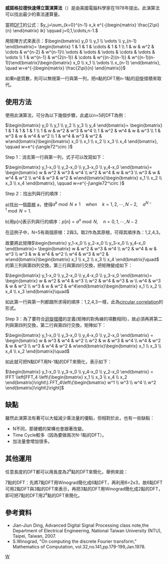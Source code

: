 {{NoteTA|1=zh:傅里叶; zh-hans:傅里叶; zh-hant:傅立葉;}}
'''威諾格拉德快速傅立葉演算法'''（{{lang-en|Winograd FFT}}）是由美國電腦科學家{{le|Shmuel Winograd}}在1978年提出。此演算法可以找出最少的乘法運算量。

當把[[DFT|DFT]]的公式：<math>y_j=\sum_{k=0}^{n-1} x_k e^{-j\begin{matrix} \frac{2\pi}{n} \end{matrix} ik} \qquad  j=0,1,\cdots,n-1. </math> 

用矩陣方式來表示：<math>\begin{bmatrix} y_0 \\ y_1 \\ \vdots \\ y_{n-1}  \end{bmatrix}= \begin{bmatrix} 1 &  1 & 1 & \cdots & 1 & 1 \\ 1 & w & w^2 & \cdots & w^{n-2} & w^{n-1}\\ \vdots & \vdots  & \vdots  & \cdots  & \vdots  & \vdots \\ 1 & w^{n-1} & w^{2(n-1)} & \cdots & w^{(n-2)(n-1)} & w^{(n-1)(n-1)}\end{bmatrix}\begin{bmatrix} x_0 \\ x_1 \\ \vdots \\ x_{n-1}  \end{bmatrix}, \quad w=e^{-j\begin{matrix} \frac{2\pi}{n} \end{matrix}}</math>

如果n是質數，則可以無視第一行與第一列，把n點的DFT用n-1點的迴旋摺積來取代。

==使用方法==

使用此演算法，可分為以下幾個步驟，此處以n=5的DFT為例：

<math>\begin{bmatrix} y_0 \\ y_1 \\ y_2 \\ y_3 \\ y_4 \end{bmatrix}= \begin{bmatrix} 1 &  1 & 1  & 1 & 1 \\ 1 & w & w^2 & w^3 & w^4 \\ 1 & w^2  & w^4  & w  & w^3  \\ 1 & w^3 & w & w^4 & w^2 \\ 1 & w^4 & w^3 & w^2 & w\end{bmatrix}\begin{bmatrix} x_0 \\ x_1 \\ x_2 \\ x_3 \\ x_4 \end{bmatrix}, \qquad w=e^{-j\angle72^\circ }</math>


Step 1：消去第一行與第一列，式子可以改寫如下：

<math>\begin{bmatrix}  y_1-x_0 \\ y_2-x_0 \\ y_3-x_0 \\ y_4-x_0 \end{bmatrix}= \begin{bmatrix} w & w^2 & w^3 & w^4 \\ w^2  & w^4  & w  & w^3  \\ w^3 & w & w^4 & w^2 \\ w^4 & w^3 & w^2 & w\end{bmatrix}\begin{bmatrix}  x_1 \\ x_2 \\ x_3 \\ x_4 \end{bmatrix}, \qquad w=e^{-j\angle72^\circ }</math>

Step 2：找出列與行的順序：

a)找出一個[[原根|原根]] a，使得<math>a^k\bmod N \ne 1 \quad when \quad k=1,2,\cdots,N-2,\quad a^{N-1}\bmod N=1</math>.

b)用p[n]表示列與行的順序：<math>p[n]=a^n \bmod N,\quad n=0,1,\cdots,N-2</math>

在這例子中，N=5有兩個原根：2與3。取2作為其原根，可得其順序為：1,2,4,3。


故要將此矩陣<math>\begin{bmatrix}  y_1-x_0 \\ y_2-x_0 \\ y_3-x_0 \\ y_4-x_0 \end{bmatrix}= \begin{bmatrix} w & w^2 & w^3 & w^4 \\ w^2  & w^4  & w  & w^3  \\ w^3 & w & w^4 & w^2 \\ w^4 & w^3 & w^2 & w\end{bmatrix}\begin{bmatrix}  x_1 \\ x_2 \\ x_3 \\ x_4 \end{bmatrix}\quad </math>  的第三列與第四列交換，第三行與第四行交換，把矩陣變成如下：


<math>\begin{bmatrix}  y_1-x_0 \\ y_2-x_0 \\ y_4-x_0 \\ y_3-x_0 \end{bmatrix}= \begin{bmatrix} w & w^2 & w^4 & w^3 \\ w^2  & w^4  & w^3  & w  \\ w^4 & w^3 & w & w^2 \\ w^3 & w & w^2 & w^4\end{bmatrix}\begin{bmatrix}  x_1 \\ x_2 \\ x_4 \\ x_3 \end{bmatrix}\quad </math>

如此第一行與第一列都跟所求得的順序：1,2,4,3一樣，此為[[circular_correlation|circular correlation]]的形式。

Step 3：為了要符合[[迴旋摺積|迴旋摺積]]的定義(矩陣的對角線的項數相同)，故必須再將第二列與第四列交換，第二行與第四行交換，矩陣如下：

<math>\begin{bmatrix}  y_1-x_0 \\ y_3-x_0 \\ y_4-x_0 \\ y_2-x_0 \end{bmatrix} = \begin{bmatrix} w & w^3 & w^4 & w^2 \\ w^2  & w  & w^3  & w^4  \\ w^4 & w^2 & w & w^3 \\ w^3 & w^4 & w^2 & w\end{bmatrix}\begin{bmatrix}  x_1 \\ x_3 \\ x_4 \\ x_2 \end{bmatrix}\quad </math>

如此就可把N點DFT用N-1點的DFT來簡化，表示如下：


<math>\begin{bmatrix}  y_1-x_0 \\ y_3-x_0 \\ y_4-x_0 \\ y_2-x_0 \end{bmatrix} = IFFT \left[FFT_4 \left\{\begin{bmatrix}  x_1 \\ x_3 \\ x_4 \\ x_2 \end{bmatrix}\right\}.FFT_4\left\{\begin{bmatrix}  w^1 \\ w^3 \\ w^4 \\ w^2 \end{bmatrix}\right\}\right]</math>

==缺點==

雖然此演算法有著可以大幅減少乘法量的優點，但相對於此，也有一些缺點：
*N不同，那硬體的架構也會跟著改變。
*Time Cycle較多（因為要做兩次N-1點的DFT）。
*加法量會增加很多。

==其他運用==

任意長度的DFT都可以用長度為<math>2^k</math>點的DFT來簡化，舉例來說：

7點的DFT：先將7點DFT用Winograd簡化成6點DFT，再利用6=2x3，故6點DFT可用2點DFT與3點的DFT來表示，再把3點的DFT用Winograd簡化成2點的DFT，即可把7點的DFT用<math>2^k</math>點的DFT來簡化。

== 參考資料 ==
*Jian-Jiun Ding, Advanced Digital Signal Processing class note,the Department of Electrical Engineering, National Taiwan University (NTU), Taipei, Taiwan, 2007.
*S.Winograd, "On computing the discrete Fourier transform," Mathematics of Computation, vol.32,no.141,pp.179-199,Jan.1978.

[[Category:傅里叶分析|W]]